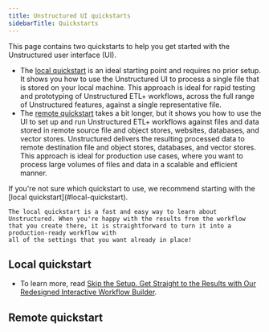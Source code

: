 ```yaml
---
title: Unstructured UI quickstarts
sidebarTitle: Quickstarts
---
```


This page contains two quickstarts to help you get started with the Unstructured user interface (UI).

- The [local quickstart](#local-quickstart) is an ideal starting point and requires no prior setup. It shows you how to use the Unstructured UI to process a single file that is stored on your local machine. 
  This approach is ideal for rapid testing and prototyping of Unstructured ETL+ workflows, across the full range of Unstructured features, against a single representative file.
- The [remote quickstart](#remote-quickstart) takes a bit longer, but it shows you how to use the UI to set up and run Unstructured ETL+ workflows against files and data stored in 
  remote source file and object stores, websites, databases, and vector stores. Unstructured delivers the resulting processed data to remote destination file and object stores, databases, and vector stores. 
  This approach is ideal for production use cases, where you want to process large volumes of files and data in a scalable and efficient manner.

<Tip>
    If you're not sure which quickstart to use, we recommend starting with the [local quickstart](#local-quickstart). 
    
    The local quickstart is a fast and easy way to learn about 
    Unstructured. When you're happy with the results from the workflow that you create there, it is straightforward to turn it into a production-ready workflow with 
    all of the settings that you want already in place!
</Tip>

## Local quickstart


<SharedSingleFileUI />

- To learn more, read [Skip the Setup. Get Straight to the Results with Our Redesigned Interactive Workflow Builder](https://unstructured.io/blog/skip-the-setup-get-straight-to-the-results-with-our-redesigned-interactive-workflow-builder).

## Remote quickstart


<SharedPlatform />




